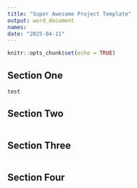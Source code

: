 ```yaml
---
title: "Super Awesome Project Template"
output: word_document
names: 
date: "2025-04-11"
---
```


```r
knitr::opts_chunk$set(echo = TRUE)
```

## Section One

```r
test
```

## Section Two

```r

```

## Section Three

```r

```

## Section Four 

```r

```
